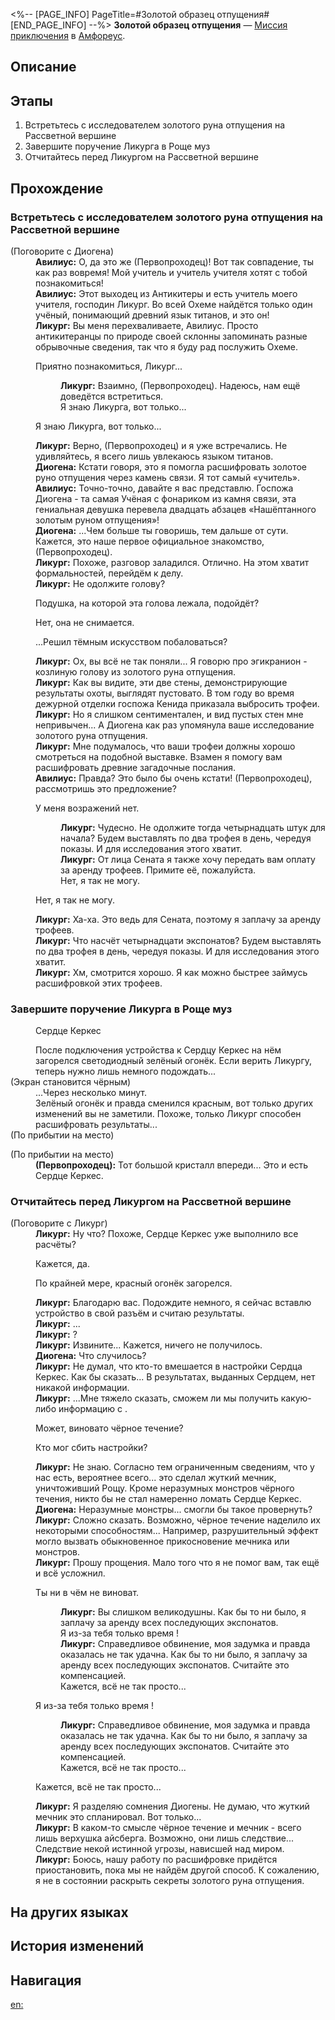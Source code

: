 <%-- [PAGE_INFO]
PageTitle=#Золотой образец отпущения#
[END_PAGE_INFO] --%>
{{Дополнить|Диалоги.}}
{{Миссия Инфобокс
|id              = 4015902
|Название        = 
|Изображение     = Миссия Золотой образец отпущения.png
|Тип             = Миссия приключения
|Событие         = 
|Глава           = 
|Условия         = 
* Завершена [[Миссия приключения]] «[[Золотое руно отпущения]]»
* Завершена [[Миссия Освоения]] «[[Зеркальное отражение ведьмы]]»
|Персонажи       = Авилиус; Диогена; Ликург; Первопроходец
|СтартЛокация    = [[Амфореус]] — [[Палата полубогов: Рассветная вершина]]
|Мир             = Амфореус
|Предыдущая      = Золотое руно отпущения
|Следующая       = 
|Награды         = Кредиты*5 000
}}
'''Золотой образец отпущения''' — [[Миссия приключения]] в [[Амфореус]].

==Описание==
{{Описание|<!--официальное описание из Перекрёстка судеб-->}}

==Этапы==
# Встретьтесь с исследователем золотого руна отпущения на Рассветной вершине
# Завершите поручение Ликурга в Роще муз
# Отчитайтесь перед Ликургом на Рассветной вершине

==Прохождение==
{{Дополнить}}
{{Диалог Конец}}

===Встретьтесь с исследователем золотого руна отпущения на Рассветной вершине===
{{Описание миссии|тип=Миссия приключения|локация=Палата полубогов: Рассветная вершина|В золотое руно отпущения вплетены сведения об Энигмате, и кое-что ещё. Похоже, в Сенате также есть те, кто интересуется созданием руна...}}
{{Диалог Начало}}

;(Поговорите с Диогена)
:'''Авилиус:''' О, да это же (Первопроходец)! Вот так совпадение, ты как раз вовремя! Мой учитель и учитель учителя хотят с тобой познакомиться!
:'''Авилиус:''' Этот выходец из Антикитеры и есть учитель моего учителя, господин Ликург. Во всей Охеме найдётся только один учёный, понимающий древний язык титанов, и это он!
:'''Ликург:''' Вы меня перехваливаете, Авилиус. Просто антикитеранцы по природе своей склонны запоминать разные обрывочные сведения, так что я буду рад послужить Охеме.
:{{Диалог|Стрелка}} Приятно познакомиться, Ликург...
::'''Ликург:''' Взаимно, (Первопроходец). Надеюсь, нам ещё доведётся встретиться.
::Я знаю Ликурга, вот только...
:{{Диалог|Стрелка}} Я знаю Ликурга, вот только...
:'''Ликург:''' Верно, (Первопроходец) и я уже встречались. Не удивляйтесь, я всего лишь увлекаюсь языком титанов.
:'''Диогена:''' Кстати говоря, это я помогла расшифровать золотое руно отпущения через камень связи. Я тот самый «учитель».
:'''Авилиус:''' Точно-точно, давайте я вас представлю. Госпожа Диогена - та самая Учёная с фонариком из камня связи, эта гениальная девушка перевела двадцать абзацев «Нашёптанного золотым руном отпущения»!
:'''Диогена:''' ...Чем больше ты говоришь, тем дальше от сути. Кажется, это наше первое официальное знакомство, (Первопроходец).
:'''Ликург:''' Похоже, разговор заладился. Отлично. На этом хватит формальностей, перейдём к делу.
:'''Ликург:''' Не одолжите голову?
:{{Диалог|Стрелка}} Подушка, на которой эта голова лежала, подойдёт?
:{{Диалог|Стрелка}} Нет, она не снимается.
:{{Диалог|Стрелка}} ...Решил тёмным искусством побаловаться?
:'''Ликург:''' Ох, вы всё не так поняли... Я говорю про эгикранион - козлиную голову из золотого руна отпущения.
:'''Ликург:''' Как вы видите, эти две стены, демонстрирующие результаты охоты, выглядят пустовато. В том году во время дежурной отделки госпожа Кенида приказала выбросить трофеи.
:'''Ликург:''' Но я слишком сентиментален, и вид пустых стен мне непривычен... А Диогена как раз упомянула ваше исследование золотого руна отпущения.
:'''Ликург:''' Мне подумалось, что ваши трофеи должны хорошо смотреться на подобной выставке. Взамен я помогу вам расшифровать древние загадочные послания.
:'''Авилиус:''' Правда? Это было бы очень кстати! (Первопроходец), рассмотришь это предложение?
:{{Диалог|Стрелка}} У меня возражений нет.
::'''Ликург:''' Чудесно. Не одолжите тогда четырнадцать штук для начала? Будем выставлять по два трофея в день, чередуя показы. И для исследования этого хватит.
::'''Ликург:''' От лица Сената я также хочу передать вам оплату за аренду трофеев. Примите её, пожалуйста.
::Нет, я так не могу.
:{{Диалог|Стрелка}} Нет, я так не могу.
:'''Ликург:''' Ха-ха. Это ведь для Сената, поэтому я заплачу за аренду трофеев.
:'''Ликург:''' Что насчёт четырнадцати экспонатов? Будем выставлять по два трофея в день, чередуя показы. И для исследования этого хватит.
:'''Ликург:''' Хм, смотрится хорошо. Я как можно быстрее займусь расшифровкой этих трофеев.
:{{tx}}
{{Диалог Конец}}

===Завершите поручение Ликурга в Роще муз===
{{Описание миссии|тип=Миссия приключения|локация=Бормочущие заросли Рощи муз|В золотое руно отпущения вплетены сведения и об Энигмате, и кое-что ещё. Ликург им сильно заинтересован, а значит - есть возможность использовать оборудование Рощи для его дальнейшего исследования.}}
{{Диалог Начало}}

:{{Диалог|undefined}} Сердце Керкес
:После подключения устройства к Сердцу Керкес на нём загорелся светодиодный зелёный огонёк. Если верить Ликургу, теперь нужно лишь немного подождать...
;(Экран становится чёрным)
:...Через несколько минут.
:Зелёный огонёк и правда сменился красным, вот только других изменений вы не заметили. Похоже, только Ликург способен расшифровать результаты...
;(По прибытии на место)

;(По прибытии на место)
:'''(Первопроходец):''' Тот большой кристалл впереди... Это и есть Сердце Керкес.
{{Диалог Конец}}

===Отчитайтесь перед Ликургом на Рассветной вершине===
{{Описание миссии|тип=Миссия приключения|локация=Палата полубогов: Рассветная вершина|Благодаря помощи Ликурга оборудование Рощи уже завершило обработку данных золотого руна отпущения. Пришло время спросить его о результатах.}}
{{Диалог Начало}}

;(Поговорите с Ликург)
:{{tx}}
:'''Ликург:''' Ну что? Похоже, Сердце Керкес уже выполнило все расчёты?
:{{Диалог|Стрелка}} Кажется, да.
:{{Диалог|Стрелка}} По крайней мере, красный огонёк загорелся.
:'''Ликург:''' Благодарю вас. Подождите немного, я сейчас вставлю устройство в свой разъём и считаю результаты.
:'''Ликург:''' ...
:'''Ликург:''' ?
:'''Ликург:''' Извините... Кажется, ничего не получилось.
:'''Диогена:''' Что случилось?
:'''Ликург:''' Не думал, что кто-то вмешается в настройки Сердца Керкес. Как бы сказать... В результатах, выданных Сердцем, нет никакой информации.
:'''Ликург:''' ...Мне тяжело сказать, сможем ли мы получить какую-либо информацию с {{Rubi|эгикраниона|козлиная голова}}.
:{{Диалог|Стрелка}} Может, виновато чёрное течение?
:{{Диалог|Стрелка}} Кто мог сбить настройки?
:'''Ликург:''' Не знаю. Согласно тем ограниченным сведениям, что у нас есть, вероятнее всего... это сделал жуткий мечник, уничтоживший Рощу. Кроме неразумных монстров чёрного течения, никто бы не стал намеренно ломать Сердце Керкес.
:'''Диогена:''' Неразумные монстры... смогли бы такое провернуть?
:'''Ликург:''' Сложно сказать. Возможно, чёрное течение наделило их некоторыми способностям... Например, разрушительный эффект могло вызвать обыкновенное прикосновение мечника или монстров.
:'''Ликург:''' Прошу прощения. Мало того что я не помог вам, так ещё и всё усложнил.
:{{Диалог|Стрелка}} Ты ни в чём не виноват.
::'''Ликург:''' Вы слишком великодушны. Как бы то ни было, я заплачу за аренду всех последующих экспонатов.
::Я из-за тебя только время {{MC|ж=потратила|м=потратил}}!
::'''Ликург:''' Справедливое обвинение, моя задумка и правда оказалась не так удачна. Как бы то ни было, я заплачу за аренду всех последующих экспонатов. Считайте это компенсацией.
::Кажется, всё не так просто...
:{{Диалог|Стрелка}} Я из-за тебя только время {{MC|ж=потратила|м=потратил}}!
::'''Ликург:''' Справедливое обвинение, моя задумка и правда оказалась не так удачна. Как бы то ни было, я заплачу за аренду всех последующих экспонатов. Считайте это компенсацией.
::Кажется, всё не так просто...
:{{Диалог|Стрелка}} Кажется, всё не так просто...
:'''Ликург:''' Я разделяю сомнения Диогены. Не думаю, что жуткий мечник это спланировал. Вот только...
:'''Ликург:''' В каком-то смысле чёрное течение и мечник - всего лишь верхушка айсберга. Возможно, они лишь следствие... Следствие некой истинной угрозы, нависшей над миром.
:'''Ликург:''' Боюсь, нашу работу по расшифровке придётся приостановить, пока мы не найдём другой способ. К сожалению, я не в состоянии раскрыть секреты золотого руна отпущения.
:{{tx}}
{{Диалог Конец}}

==На других языках==
{{На других языках
|en   = Gold Specimen Goat
|zhs  = 黄金标本羊
|zht  = 黃金標本羊
|ja   = 黄金のサンプルゴート
|ko   = 황금 표본 양
|es   = Trofeos del chivo dorado
|fr   = Chèvre dorée
|ru   = Золотой образец отпущения
|th   = ตัวอย่างแพะทองคำ
|vi   = Dê Tiêu Bản Vàng
|de   = Goldene Musterziege
|id   = Kambing Spesimen Emas
|pt   = Espécime de Cabra Dourada
}}

==История изменений==
{{История изменений|3.5}}

==Навигация==
{{Миссия приключения Навбокс|Глава }}

[[en:]]
